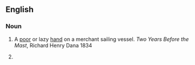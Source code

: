 ==English==

===Noun===
{{en-noun}}

# {{rfv-sense|changed from rfv}} A [[poor]] or lazy [[hand]] on a merchant sailing vessel. ''Two Years Before the Mast'', Richard Henry Dana 1834
# {{eye dialect|[[soldier]]}}